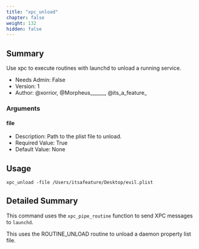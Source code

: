 ```yaml
---
title: "xpc_unload"
chapter: false
weight: 132
hidden: false
---
```


## Summary
Use xpc to execute routines with launchd to unload a running service.
  
- Needs Admin: False  
- Version: 1  
- Author: @xorrior, @Morpheus______, @its_a_feature_  

### Arguments

#### file

- Description: Path to the plist file to unload.
- Required Value: True  
- Default Value: None  

## Usage

```
xpc_unload -file /Users/itsafeature/Desktop/evil.plist
```


## Detailed Summary

This command uses the `xpc_pipe_routine` function to send XPC messages to `launchd`.

This uses the ROUTINE_UNLOAD routine to unload a daemon property list file.